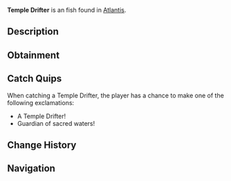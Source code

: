 {{FishInfobox
|image          = Temple Drifter.png
|rarity         = Uncommon
|sea            = First Sea
|location       = [[Atlantis]]
|sublocation    = 
|sources        = Fishing Rod
|radar_location = 
|xp             = 105
|weather        = Clear
|time           = Day
|season         = 
|bait           = Deep Coral
|base_weight    = 5.5
|base_value     = 170
|weight_range   = 3
|base_chance    = 50
|base_resil     = 65
}}
'''Temple Drifter''' is an {{Rarity|Uncommon}} fish found in [[Atlantis]].

== Description ==
{{Description|These serene fish float gracefully through ethereal temples, their fins flowing like ceremonial robes. They seem to follow ancient patrol routes of the temple guardians.|Bestiary Entry}}

== Obtainment ==
{{Description|Ethereal Abyss Pool|Bestiary Hint}}
{{Fish Availability|
Atlantis/Ethereal Abyss
|top_rods      = 
Champions Rod\88450.66\9211.42;
Celestial Rod\87684.8\9342.36;
Depthseeker Rod\87601.73\9065.68;
Ethereal Prism Rod\87307.94\14561.88;
Rapid Rod\87121.61\10860.03;
Training Rod\76680.1\12161.54;
Flimsy Rod\59209.49\8578.91;
Fortune Rod\48505.45\8780.59;
Nocturnal Rod\53590.25\43705.82;
Leviathan's Fang Rod\82473.55\12758.39;
No-Life Rod\82330.15\11605.69;
Avalanche Rod\86320.55\8889.21;
Verdant Shear Rod\82458.59\9802.18;
Seraphic Rod\81585.33\11500.69;
Blazebringer Rod\74834.96\9246.45;
Challenger's Rod\74720.53\10533;
Rod Of The Forgotten Fang\74483.64\10499.6;
Zeus Rod\74281.99\9796.57;
Volcanic Rod\72520.09\7434.73;
Trident Rod\70142.23\8200.38;
Free Spirit Rod\68375.87\8176.4;
Rod Of The Depths\67637.55\9534.54;
Rod Of The Exalted One\64167.73\9566.33;
Steady Rod\42374.48\5049.95
|recommended   = Depthseeker Rod
}}

== Catch Quips ==
When catching a Temple Drifter, the player has a chance to make one of the following exclamations:
* A Temple Drifter!
* Guardian of sacred waters!

== Change History ==
{{Change History|{{subst:Current Version}}}}

== Navigation ==
{{Fish Navbox|Atlantis}}